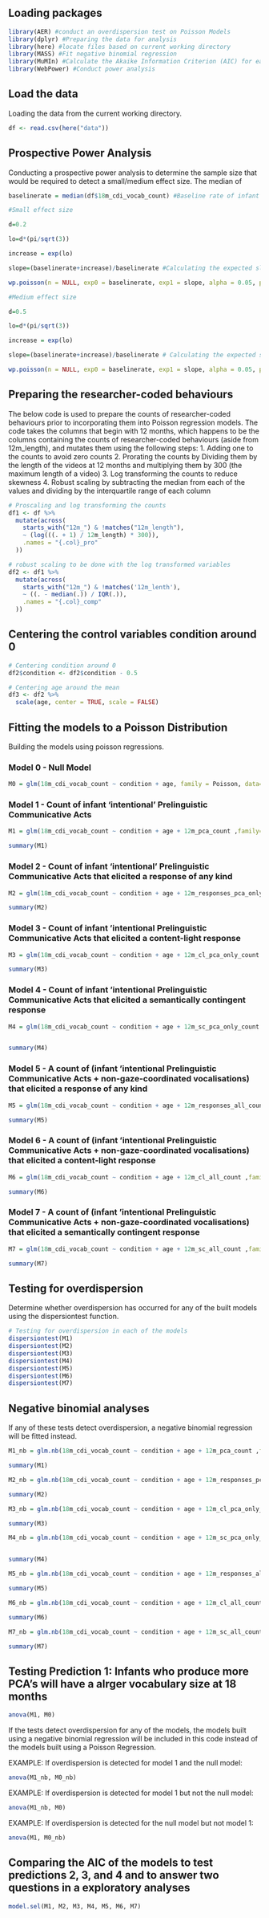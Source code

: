## Loading packages

```r
library(AER) #conduct an overdispersion test on Poisson Models
library(dplyr) #Preparing the data for analysis
library(here) #locate files based on current working directory
library(MASS) #Fit negative binomial regression
library(MuMIn) #Calculate the Akaike Information Criterion (AIC) for each model
library(WebPower) #Conduct power analysis
```

## Load the data 
Loading the data from the current working directory.

```r
df <- read.csv(here("data"))
```

## Prospective Power Analysis

Conducting a prospective power analysis to determine the sample size that would be required to detect a small/medium effect size. The median of 

```r
baselinerate = median(df$18m_cdi_vocab_count) #Baseline rate of infant vocab size

#Small effect size

d=0.2

lo=d*(pi/sqrt(3)) 

increase = exp(lo)

slope=(baselinerate+increase)/baselinerate #Calculating the expected slope based on an effect size of 0.2

wp.poisson(n = NULL, exp0 = baselinerate, exp1 = slope, alpha = 0.05, power = 0.8, family = "Bernoulli", alternative="greater")

#Medium effect size

d=0.5

lo=d*(pi/sqrt(3)) 

increase = exp(lo)

slope=(baselinerate+increase)/baselinerate # Calculating the expected slope based on an effect size of 0.5

wp.poisson(n = NULL, exp0 = baselinerate, exp1 = slope, alpha = 0.05, power = 0.8, family = "Bernoulli", alternative="greater")

```

## Preparing the researcher-coded behaviours 

The below code is used to prepare the counts of researcher-coded behaviours prior to incorporating them into Poisson regression models. The code takes the columns that begin with 12 months, which happens to be the columns containing the counts of researcher-coded behaviours (aside from 12m_length), and mutates them using the following steps: 
1. Adding one to the counts to avoid zero counts 
2. Prorating the counts by Dividing them by the length of the videos at 12 months and multiplying them by 300 (the maximum length of a video)
3. Log transforming the counts to reduce skewness
4. Robust scaling by subtracting the median from each of the values and dividing by the interquartile range of each column 

```r
# Proscaling and log transforming the counts
df1 <- df %>%
  mutate(across(
    starts_with("12m_") & !matches("12m_length"),
    ~ (log(((. + 1) / 12m_length) * 300)),
    .names = "{.col}_pro"
  ))

# robust scaling to be done with the log transformed variables 
df2 <- df1 %>% 
  mutate(across(
    starts_with("12m_") & !matches('12m_lenth'),
    ~ ((. - median(.)) / IQR(.)), 
    .names = "{.col}_comp"
  ))

```

## Centering the control variables condition around 0

```r
# Centering condition around 0
df2$condition <- df2$condition - 0.5

# Centering age around the mean 
df3 <- df2 %>% 
  scale(age, center = TRUE, scale = FALSE)
```

## Fitting the models to a Poisson Distribution
Building the models using poisson regressions. 

### Model 0 - Null Model 

```r
M0 = glm(18m_cdi_vocab_count ~ condition + age, family = Poisson, data=df3)
```

### Model 1 - Count of infant 'intentional' Prelinguistic Communicative Acts

```r
M1 = glm(18m_cdi_vocab_count ~ condition + age + 12m_pca_count ,family=poisson,data=df3)

summary(M1)
```

### Model 2 - Count of infant 'intentional' Prelinguistic Communicative Acts that elicited a response of any kind

```r
M2 = glm(18m_cdi_vocab_count ~ condition + age + 12m_responses_pca_only_count ,family=poisson,data=df3)

summary(M2)
```

### Model 3 - Count of infant 'intentional Prelinguistic Communicative Acts that elicited a content-light response

```r
M3 = glm(18m_cdi_vocab_count ~ condition + age + 12m_cl_pca_only_count ,family=poisson,data=df3)

summary(M3)
```

### Model 4 - Count of infant 'intentional Prelinguistic Communicative Acts that elicited a semantically contingent response

```r
M4 = glm(18m_cdi_vocab_count ~ condition + age + 12m_sc_pca_only_count ,family=poisson,data=df3)


summary(M4)
```

### Model 5 - A count of (infant 'intentional Prelinguistic Communicative Acts + non-gaze-coordinated vocalisations) that elicited a response of any kind

```r
M5 = glm(18m_cdi_vocab_count ~ condition + age + 12m_responses_all_count ,family=poisson,data=df3)

summary(M5)
```

### Model 6 - A count of (infant 'intentional Prelinguistic Communicative Acts + non-gaze-coordinated vocalisations) that elicited a content-light response

```r
M6 = glm(18m_cdi_vocab_count ~ condition + age + 12m_cl_all_count ,family=poisson,data=df3)

summary(M6)
```

### Model 7 - A count of (infant 'intentional Prelinguistic Communicative Acts + non-gaze-coordinated vocalisations) that elicited a semantically contingent response

```r
M7 = glm(18m_cdi_vocab_count ~ condition + age + 12m_sc_all_count ,family=poisson,data=df3)

summary(M7)
```

## Testing for overdispersion
Determine whether overdispersion has occurred for any of the built models using the dispersiontest function.

```r
# Testing for overdispersion in each of the models
dispersiontest(M1)
dispersiontest(M2)
dispersiontest(M3)
dispersiontest(M4)
dispersiontest(M5)
dispersiontest(M6)
dispersiontest(M7)
```

## Negative binomial analyses 
If any of these tests detect overdispersion, a negative binomial regression will be fitted instead.

```r
M1_nb = glm.nb(18m_cdi_vocab_count ~ condition + age + 12m_pca_count ,family=poisson,data=df3)

summary(M1)
```

```r
M2_nb = glm.nb(18m_cdi_vocab_count ~ condition + age + 12m_responses_pca_only_count ,family=poisson,data=df3)

summary(M2)
```

```r
M3_nb = glm.nb(18m_cdi_vocab_count ~ condition + age + 12m_cl_pca_only_count ,family=poisson,data=df3)

summary(M3)
```

```r
M4_nb = glm.nb(18m_cdi_vocab_count ~ condition + age + 12m_sc_pca_only_count ,family=poisson,data=df3)


summary(M4)
```

```r
M5_nb = glm.nb(18m_cdi_vocab_count ~ condition + age + 12m_responses_all_count ,family=poisson,data=df3)

summary(M5)
```

```r
M6_nb = glm.nb(18m_cdi_vocab_count ~ condition + age + 12m_cl_all_count ,family=poisson,data=df3)

summary(M6)
```

```r
M7_nb = glm.nb(18m_cdi_vocab_count ~ condition + age + 12m_sc_all_count ,family=poisson,data=df3)

summary(M7)
```

## Testing Prediction 1: Infants who produce more PCA's will have a alrger vocabulary size at 18 months 

```r
anova(M1, M0)
```

If the tests detect overdispersion for any of the models, the models built using a negative binomial regression will be included in this code instead of the models built using a Poisson Regression. 

EXAMPLE: If overdispersion is detected for model 1 and the null model: 

```r
anova(M1_nb, M0_nb)
```

EXAMPLE: If overdispersion is detected for model 1 but not the null model: 

```r
anova(M1_nb, M0)
```

EXAMPLE: If overdispersion is detected for the null model but not model 1: 

```r
anova(M1, M0_nb)
```

## Comparing the AIC of the models to test predictions 2, 3, and 4 and to answer two questions in a exploratory analyses

```r
model.sel(M1, M2, M3, M4, M5, M6, M7)
```